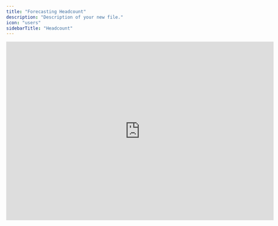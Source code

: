 ```yaml
---
title: "Forecasting Headcount"
description: "Description of your new file."
icon: "users"
sidebarTitle: "Headcount"
---
```


<iframe width="720" height="483" src="https://www.loom.com/embed/799fcb9020514d7fa3eda7353b894f1d?sid=74449116-0c68-4313-a05f-cb0785da2f80" frameborder="0" webkitallowfullscreen mozallowfullscreen allowfullscreen />

## Overview

Headcount planning is essential for almost every organization, especially when it comes to analyzing salaries. However, actuals data in accounting systems is often structured differently than what’s needed for detailed headcount forecasting. This Masterclass outlines a recommended approach to reconciling these differences and setting up effective headcount planning in Francis.

## Basics

### Importing actuals

Your chart of accounts typically contains various salary-related accounts (e.g., base salaries, fees, taxes). You can choose to map each account to individual rows or combine them into a single row, depending on how granular you want your data to be.&#x20;

<Tip>
  If you’ve implemented dimensions, you can use them to break down salary data by department or individual employees.
</Tip>

### Forecasting salaries

To keep headcount forecasts organized, we recommend creating a dedicated tab separate from your main P\&L. One effective structure is to group people by department with rows for each individual; for more detailed planning, you might place each person in their own group and list separate components of their compensation.

Base salaries are often entered as fixed amounts. If you want to account for annual increases, you can automate these changes using the `if_month()` function:

```typescript
// Example
= "Base salaries"[-1] * (1 + if_month(1) * 5%)
```